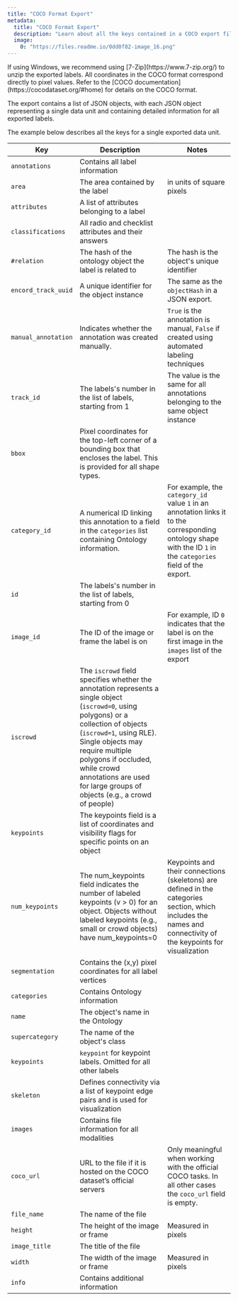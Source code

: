 ```yaml
---
title: "COCO Format Export"
metadata: 
  title: "COCO Format Export"
  description: "Learn about all the keys contained in a COCO export file when exporting labels from the Encord platform."
  image: 
    0: "https://files.readme.io/0dd0f82-image_16.png"
---
```


<Warning>
If using Windows, we recommend using [7-Zip](https://www.7-zip.org/) to unzip the exported labels.
</Warning>

<Info>
All coordinates in the COCO format correspond directly to pixel values. Refer to the [COCO documentation](https://cocodataset.org/#home) for details on the COCO format.
</Info>

The export contains a list of JSON objects, with each JSON object representing a single data unit and containing detailed information for all exported labels.

The example below describes all the keys for a single exported data unit.

| **Key**               | **Description**                         | **Notes**                       |
|-----------------------|-----------------------------------------|---------------------------------|
| `annotations`         |  Contains all label information         |                                 |
| `area`                |  The area contained by the label                               |          in units of square pixels                       |
| `attributes`          |   A list of attributes belonging to a label                                      |                                 |
| `classifications`     |   All radio and checklist attributes and their answers                                      |                                 |
| `#relation`           |   The hash of the ontology object the label is related to                                      |    The hash is the object's unique identifier                             |
| `encord_track_uuid`   |   A unique identifier for the object instance                                    |   The same as the `objectHash` in a JSON export.                        |
| `manual_annotation`   |    Indicates whether the annotation was created manually.                                     |   `True` is the annotation is manual, `False` if created using automated labeling techniques                              |
| `track_id`            |   The labels's number in the list of labels, starting from 1          |       The value is the same for all annotations belonging to the same object instance                          |
| `bbox`                | Pixel coordinates for the top-left corner of a bounding box that encloses the label. This is provided for all shape types.                      |                                 |
| `category_id`         |  A numerical ID linking this annotation to a field in the `categories` list containing Ontology information.                 | For example, the `category_id` value `1` in an annotation links it to the corresponding ontology shape with the ID `1` in the `categories` field of the export.             |
| `id`                  |   The labels's number in the list of labels, starting from 0                                         |                                 |
| `image_id`            |   The ID of the image or frame the label is on                                      |  For example, ID `0`  indicates that the label is on the first image in the `images` list of the export                              |
| `iscrowd`             |   The `iscrowd` field specifies whether the annotation represents a single object (`iscrowd=0`, using polygons) or a collection of objects (`iscrowd=1`, using RLE). Single objects may require multiple polygons if occluded, while crowd annotations are used for large groups of objects (e.g., a crowd of people)                      |
| `keypoints`           |  The keypoints field is a list of coordinates and visibility flags for specific points on an object                                       |                                 |
| `num_keypoints`       |   The num_keypoints field indicates the number of labeled keypoints (v > 0) for an object. Objects without labeled keypoints (e.g., small or crowd objects) have num_keypoints=0                                     |      Keypoints and their connections (skeletons) are defined in the categories section, which includes the names and connectivity of the keypoints for visualization                            |
| `segmentation`        |   Contains the (x,y)  pixel coordinates for all label vertices                                      |                                 |
| `categories`          |   Contains Ontology information                                      |                                 |
| `name`                |   The object's name in the Ontology                                      |                                 |
| `supercategory`       |   The name of the object's class                                      |                                 |
| `keypoints`           |   `keypoint` for keypoint labels. Omitted for all other labels                                     |                                 |
| `skeleton`            |    Defines connectivity via a list of keypoint edge pairs and is used for visualization                                     |                                 |
| `images`              |  Contains file information for all modalities                                     |                                 |
| `coco_url`            |   URL to the file if it is hosted on the COCO dataset’s official servers        |  Only meaningful when working with the official COCO tasks. In all other cases the `coco_url` field is empty.                 |
| `file_name`           |   The name of the file                     |                                 |
| `height`              |   The height of the image or frame                                     |    Measured in pixels                             |
| `image_title`         |  The title of the file                                       |                                 |
| `width`               |  The width of the image or frame                   |    Measured in pixels                             |
| `info`                |   Contains additional information                                      |                                 |

